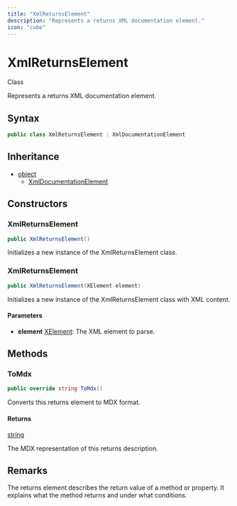 ```yaml
---
title: "XmlReturnsElement"
description: "Represents a returns XML documentation element."
icon: "cube"
---
```


# XmlReturnsElement

<Badge variant="outline">Class</Badge>

Represents a returns XML documentation element.

## Syntax

```csharp
public class XmlReturnsElement : XmlDocumentationElement
```

## Inheritance

- [object](https://learn.microsoft.com/dotnet/api/system.object)
  - [XmlDocumentationElement](/api-reference/cloudnimble/easyaf/xmldocumentation/xmldocumentationelement)

## Constructors

### XmlReturnsElement

```csharp
public XmlReturnsElement()
```

Initializes a new instance of the XmlReturnsElement class.

### XmlReturnsElement

```csharp
public XmlReturnsElement(XElement element)
```

Initializes a new instance of the XmlReturnsElement class with XML content.

#### Parameters

- **element** [XElement](https://learn.microsoft.com/dotnet/api/system.xml.linq.xelement): The XML element to parse.


## Methods

### ToMdx

```csharp
public override string ToMdx()
```

Converts this returns element to MDX format.

#### Returns

[string](https://learn.microsoft.com/dotnet/api/system.string)

The MDX representation of this returns description.


## Remarks

The returns element describes the return value of a method or property.
It explains what the method returns and under what conditions.

